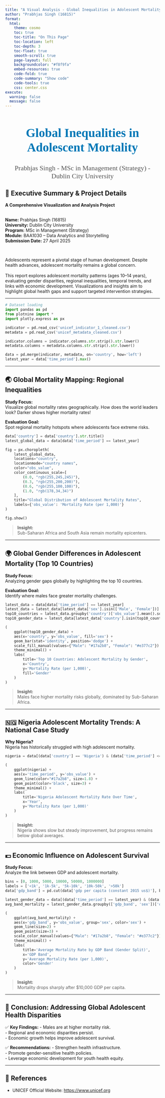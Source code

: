 ```yaml
---
title: "A Visual Analysis - Global Inequalities in Adolescent Mortality"
author: "Prabhjas Singh (16815)"
format:
  html:
    theme: cosmo
    toc: true
    toc-title: "On This Page"
    toc-location: left
    toc-depth: 3
    toc-float: true
    smooth-scroll: true
    page-layout: full
    backgroundcolor: "#f8f9fa"
    embed-resources: true
    code-fold: true
    code-summary: "Show code"
    code-tools: true
    css: center.css
execute:
  warning: false
  message: false
---
```

<div style="text-align: center; margin-top: 30px; margin-bottom: 30px;">
  <h1 style="font-size: 40px; color: #0077b6; font-family: 'Georgia', serif; font-weight: bold;">
    Global Inequalities in Adolescent Mortality
  </h1>
  <h3 style="font-size: 22px; color: #555; font-family: 'Georgia', serif; font-weight: normal;">
    Prabhjas Singh - MSc in Management (Strategy) - Dublin City University
  </h3>
</div>

<div class="content-box">

# 📝 Executive Summary & Project Details

**A Comprehensive Visualization and Analysis Project**  
<br>

**Name:** Prabhjas Singh (16815)  
**University:** Dublin City University  
**Program:** MSc in Management (Strategy)  
**Module:** BAA1030 – Data Analytics and Storytelling  
**Submission Date:** 27 April 2025  

<br>

Adolescents represent a pivotal stage of human development. Despite health advances, adolescent mortality remains a global concern.  
<br>
This report explores adolescent mortality patterns (ages 10–14 years), evaluating gender disparities, regional inequalities, temporal trends, and links with economic development. Visualizations and insights aim to highlight global health gaps and support targeted intervention strategies.

</div>

---

```python
# Dataset loading
import pandas as pd
from plotnine import *
import plotly.express as px

indicator = pd.read_csv('unicef_indicator_1_cleaned.csv')
metadata = pd.read_csv('unicef_metadata_cleaned.csv')

indicator.columns = indicator.columns.str.strip().str.lower()
metadata.columns = metadata.columns.str.strip().str.lower()

data = pd.merge(indicator, metadata, on='country', how='left')
latest_year = data['time_period'].max()
```

---

<div class="content-box">

# 🌏 Global Mortality Mapping: Regional Inequalities

**Study Focus:**  
Visualize global mortality rates geographically. How does the world leaders look? Darker shows higher mortality rates!

**Evaluation Goal:**  
Spot regional mortality hotspots where adolescents face extreme risks.

```python
data['country'] = data['country'].str.title()
latest_global_data = data[data['time_period'] == latest_year]

fig = px.choropleth(
    latest_global_data,
    locations="country",
    locationmode="country names",
    color="obs_value",
    color_continuous_scale=[
        (0.0, "rgb(255,245,245)"),
        (0.3, "rgb(255,200,200)"),
        (0.6, "rgb(255,100,100)"),
        (1.0, "rgb(178,34,34)")
    ],
    title="Global Distribution of Adolescent Mortality Rates",
    labels={'obs_value': 'Mortality Rate (per 1,000)'}
)

fig.show()
```

> **Insight:**  
> Sub-Saharan Africa and South Asia remain mortality epicenters.

</div>

---

<div class="content-box">

# 🌍 Global Gender Differences in Adolescent Mortality (Top 10 Countries)

**Study Focus:**  
Analyzing gender gaps globally by highlighting the top 10 countries.

**Evaluation Goal:**  
Identify where males face greater mortality challenges.

```python
latest_data = data[data['time_period'] == latest_year]
latest_data = latest_data[latest_data['sex'].isin(['Male', 'Female'])]
top10_countries = latest_data.groupby('country')['obs_value'].mean().sort_values(ascending=False).head(10).index.tolist()
top10_gender_data = latest_data[latest_data['country'].isin(top10_countries)]

(
    ggplot(top10_gender_data) +
    aes(x='country', y='obs_value', fill='sex') +
    geom_bar(stat='identity', position='dodge') +
    scale_fill_manual(values={"Male": "#17a2b8", "Female": "#e377c2"}) +
    theme_minimal() +
    labs(
        title='Top 10 Countries: Adolescent Mortality by Gender',
        x='Country',
        y='Mortality Rate (per 1,000)',
        fill='Gender'
    )
)
```

> **Insight:**  
> Males face higher mortality risks globally, dominated by Sub-Saharan Africa.

</div>

---

<div class="content-box">

# 🇳🇬 Nigeria Adolescent Mortality Trends: A National Case Study

**Why Nigeria?**  
Nigeria has historically struggled with high adolescent mortality.

```python
nigeria = data[(data['country'] == 'Nigeria') & (data['time_period'] <= latest_year)]

(
    ggplot(nigeria) +
    aes(x='time_period', y='obs_value') +
    geom_line(color="#17a2b8", size=1.8) +
    geom_point(color='black', size=3) +
    theme_minimal() +
    labs(
        title='Nigeria Adolescent Mortality Rate Over Time',
        x='Year',
        y='Mortality Rate (per 1,000)'
    )
)
```

> **Insight:**  
> Nigeria shows slow but steady improvement, but progress remains below global averages.

</div>

---

<div class="content-box">

# 💵 Economic Influence on Adolescent Survival

**Study Focus:**  
Analyze the link between GDP and adolescent mortality.

```python
bins = [0, 1000, 5000, 10000, 50000, 1000000]
labels = ['<1k', '1k-5k', '5k-10k', '10k-50k', '>50k']
data['gdp_band'] = pd.cut(data['gdp per capita (constant 2015 us$)'], bins=bins, labels=labels)

latest_gender_data = data[(data['time_period'] == latest_year) & (data['sex'].isin(['Male', 'Female']))]
avg_band_mortality = latest_gender_data.groupby(['gdp_band', 'sex'])['obs_value'].mean().reset_index()

(
    ggplot(avg_band_mortality) +
    aes(x='gdp_band', y='obs_value', group='sex', color='sex') +
    geom_line(size=2) +
    geom_point(size=3) +
    scale_color_manual(values={"Male": "#17a2b8", "Female": "#e377c2"}) +
    theme_minimal() +
    labs(
        title='Average Mortality Rate by GDP Band (Gender Split)',
        x='GDP Band',
        y='Average Mortality Rate (per 1,000)',
        color='Gender'
    )
)
```

> **Insight:**  
> Mortality drops sharply after $10,000 GDP per capita.

</div>

---

<div class="content-box">

# 🧹 Conclusion: Addressing Global Adolescent Health Disparities

✅ **Key Findings:**
- Males are at higher mortality risk.
<br>
- Regional and economic disparities persist.
<br>
- Economic growth helps improve adolescent survival.

✅ **Recommendations:**
- Strengthen health infrastructure.
<br>
- Promote gender-sensitive health policies.
<br>
- Leverage economic development for youth health equity.

</div>

---

<div class="content-box">

# 📙 References

- UNICEF Official Website: [https://www.unicef.org](https://www.unicef.org)

</div>
